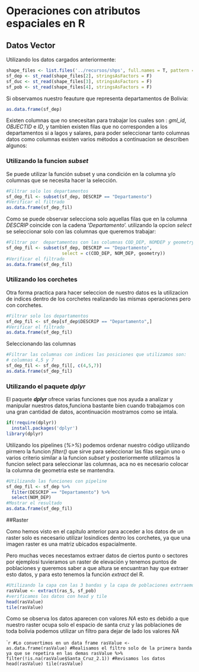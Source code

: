 # Operaciones con atributos espaciales en R

## Datos Vector

Utilizando los datos cargados anteriormente:

```r
shape_files <- list.files('../recursos/shps', full.names = T, pattern = '.shp$')
sf_dep <- st_read(shape_files[2], stringsAsFactors = F)
sf_duc <- st_read(shape_files[3], stringsAsFactors = F)
sf_pob <- st_read(shape_files[4], stringsAsFactors = F)
```

Si observamos nuestro feauture que representa departamentos de Bolivia:

```r
as.data.frame(sf_dep)
```

Existen columnas que no snecesitan para trabajar los cuales son : *gml_id*, *OBJECTID* e *ID*, y tambien existen filas que no corresponden a los departamentos si a lagos y salares, para poder seleccionar tanto columnas datos como columnas existen varios métodos a continuacion se describen algunos:

### Utilizando la funcion *subset*

Se puede utilizar la función subset y una condición en la columna y/o columnas que se necesita hacer la selección.

```r
#Filtrar solo los departamentos
sf_dep_fil <- subset(sf_dep, DESCRIP == "Departamento")
#Verificar el filtrado
as.data.frame(sf_dep_fil)
```

Como se puede observar selecciona solo aquellas filas que en la columna *DESCRIP* coincide con la cadena '*Departamento*'. utilizando la opcion *select* se seleccionar solo con las columnas que queremos trabajar:

```r
#Filtrar por  departamentos con las columnas COD_DEP, NOMDEP y geometry
sf_dep_fil <- subset(sf_dep, DESCRIP == "Departamento",
                     select = c(COD_DEP, NOM_DEP, geometry))
#Verificar el filtrado
as.data.frame(sf_dep_fil)
```

### Utilizando los corchetes

Otra forma practica para hacer seleccion de nuestro datos es la utilizacion de indices dentro de los corchetes realizando las mismas operaciones pero con corchetes.

```r
#Filtrar solo los departamentos
sf_dep_fil <- sf_dep[sf_dep$DESCRIP == "Departamento",]
#Verificar el filtrado
as.data.frame(sf_dep_fil)
```

Seleccionando las columnas

```r
#Filtrar las columnas con indices las posiciones que utilizamos son: 
# columnas 4,5 y 7
sf_dep_fil <- sf_dep_fil[, c(4,5,7)]
as.data.frame(sf_dep_fil)
```

### Utilizando el paquete *dplyr*

El paquete ***dplyr*** ofrece varias funciones que nos ayuda a analizar y manipular nuestros datos,funciona bastante bien cuando trabajamos con una gran cantidad de datos, acontinuación mostramos como se intala.

```r
if(!require(dplyr))
  install.packages('dplyr')
library(dplyr)
```

Utilizando los pipelines (*%>%*) podemos ordenar nuestro código utilizando pirmero la funcion *filter()* que sirve para seleccionar las filas según uno o varios criterio similar a la funcion *subset* y posteriormente utilizamos la funcion select para seleccionar las columnas, aca no es necesario colocar la columna de geometria este se mantendra.

```r
#Utilizando las funciones con pipeline
sf_dep_fil <- sf_dep %>% 
  filter(DESCRIP == "Departamento") %>% 
  select(NOM_DEP)
#Mostrar el resultado
as.data.frame(sf_dep_fil)
```

##Raster

Como hemos visto en el capitulo anterior para acceder a los datos de un raster solo es necesario utilizar losindices dentro los corchetes, ya que una imagen raster es una matriz ubicados espacialmente.

Pero muchas veces necestamos extraer datos de ciertos punto o sectores por ejemplosi tuvieramos un raster de elevación y tenemos puntos de poblaciones y queremos saber a que altura se encuantran hay que extraer esto datos, y para esto tenemos la función *extract* del R.

```r
#Utilizando la capa con las 3 bandas y la capa de poblaciones extrraemos 
rasValue <- extract(ras_S, sf_pob)
#verificamos los datos con head y tile
head(rasValue)
tile(rasValue)
```

Como se observa los datos aparecen con valores *NA* esto es debido a que nuestro raster ocupa solo el espacio de santa cruz y las poblaciones de toda bolivia podemos utilizar un filtro para dejar de lado los valores *NA*

````r
#Lo convertimos en un data frame
rasValue <- as.data.frame(rasValue)
#Realisamos el filtro solo de la primera banda ya que se repetira en las demas
rasValue %>% filter(!is.na(rasValue$Santa_Cruz_2.1))
#Revisamos los datos
head(rasValue)
tile(rasValue)
```